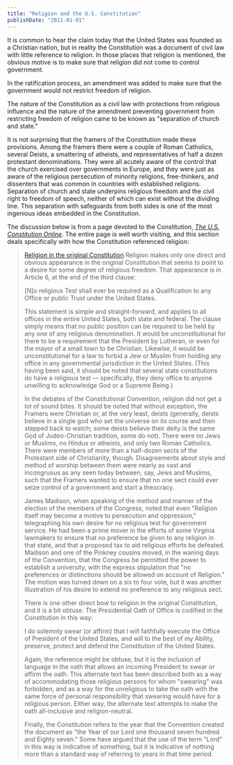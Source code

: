 ```yaml
---
title: "Religion and the U.S. Constitution"
publishDate: "2011-01-01"
---
```


It is common to hear the claim today that the United States was founded as a Christian nation, but in reality the Constitution was a document of civil law with little reference to religion. In those places that religion is mentioned, the obvious motive is to make sure that religion did not come to control government.

In the ratification process, an amendment was added to make sure that the government would not restrict freedom of religion.

The nature of the Constitution as a civil law with protections from religious influence and the nature of the amendment preventing government from restricting freedom of religion came to be known as "separation of church and state."

It is not surprising that the framers of the Constitution made these provisions. Among the framers there were a couple of Roman Catholics, several Deists, a smattering of atheists, and representatives of half a dozen protestant denominations. They were all acutely aware of the control that the church exercised over governments in Europe, and they were just as aware of the religious persecution of minority religions, free-thinkers, and dissenters that was common in countries with established religions. Separation of church and state underpins religious freedom and the civil right to freedom of speech, neither of which can exist without the dividing line. This separation with safeguards from both sides is one of the most ingenious ideas embedded in the Constitution.

The discussion below is from a page devoted to the Constitution, _[The U.S. Constitution Online](http://www.usconstitution.net/choose.html)_. The entire page is well worth visiting, and this section deals specifically with how the Constitution referenced religion:

> [Religion in the original Constitution](http://www.usconstitution.net/consttop_reli.html) Religion makes only one direct and obvious appearance in the original Constitution that seems to point to a desire for some degree of religious freedom. That appearance is in Article 6, at the end of the third clause:
> 
> \[N\]o religious Test shall ever be required as a Qualification to any Office or public Trust under the United States.
> 
> This statement is simple and straight-forward, and applies to all offices in the entire United States, both state and federal. The clause simply means that no public position can be required to be held by any one of any religious denomination. It would be unconstitutional for there to be a requirement that the President by Lutheran, or even for the mayor of a small town to be Christian. Likewise, it would be unconstitutional for a law to forbid a Jew or Muslim from holding any office in any governmental jurisdiction in the United States. (This having been said, it should be noted that several state constitutions do have a religious test — specifically, they deny office to anyone unwilling to acknowledge God or a Supreme Being.)
> 
> In the debates of the Constitutional Convention, religion did not get a lot of sound bites. It should be noted that without exception, the Framers were Christian or, at the very least, deists (generally, deists believe in a single god who set the universe on its course and then stepped back to watch; some deists believe their deity is the same God of Judeo-Christian tradition, some do not). There were no Jews or Muslims, no Hindus or atheists, and only two Roman Catholics. There were members of more than a half-dozen sects of the Protestant side of Christianity, though. Disagreements about style and method of worship between them were nearly as vast and incongruous as any seen today between, say, Jews and Muslims, such that the Framers wanted to ensure that no one sect could ever seize control of a government and start a theocracy.
> 
> James Madison, when speaking of the method and manner of the election of the members of the Congress, noted that even "Religion itself may become a motive to persecution and oppression," telegraphing his own desire for no religious test for government service. He had been a prime mover in the efforts of some Virginia lawmakers to ensure that no preference be given to any religion in that state, and that a proposed tax to aid religious efforts be defeated. Madison and one of the Pinkney cousins moved, in the waning days of the Convention, that the Congress be permitted the power to establish a university, with the express stipulation that "no preferences or distinctions should be allowed on account of Religion." The motion was turned down on a six to four vote, but it was another illustration of his desire to extend no preference to any religious sect.
> 
> There is one other direct bow to religion in the original Constitution, and it is a bit obtuse. The Presidential Oath of Office is codified in the Constitution in this way:
> 
> I do solemnly swear (or affirm) that I will faithfully execute the Office of President of the United States, and will to the best of my Ability, preserve, protect and defend the Constitution of the United States.
> 
> Again, the reference might be obtuse, but it is the inclusion of language in the oath that allows an incoming President to swear or affirm the oath. This alternate text has been described both as a way of accommodating those religious persons for whom "swearing" was forbidden, and as a way for the unreligious to take the oath with the same force of personal responsibility that swearing would have for a religious person. Either way, the alternate text attempts to make the oath all-inclusive and religion-neutral.
> 
> Finally, the Constitution refers to the year that the Convention created the document as "the Year of our Lord one thousand seven hundred and Eighty seven." Some have argued that the use of the term "Lord" in this way is indicative of something, but it is indicative of nothing more than a standard way of referring to years in that time period.
